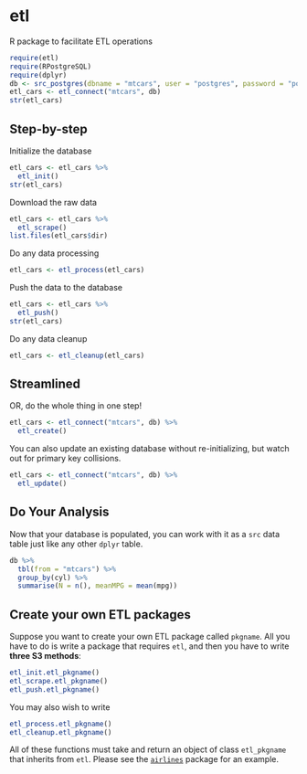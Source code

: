 # etl
R package to facilitate ETL operations

```r
require(etl)
require(RPostgreSQL)
require(dplyr)
db <- src_postgres(dbname = "mtcars", user = "postgres", password = "postgres", host = "localhost")
etl_cars <- etl_connect("mtcars", db)
str(etl_cars)
```

## Step-by-step

Initialize the database

```r
etl_cars <- etl_cars %>%
  etl_init()
str(etl_cars)
```

Download the raw data

```r
etl_cars <- etl_cars %>%
  etl_scrape()
list.files(etl_cars$dir)
```

Do any data processing

```r
etl_cars <- etl_process(etl_cars)
```

Push the data to the database

```r
etl_cars <- etl_cars %>%
  etl_push()
str(etl_cars)
```

Do any data cleanup

```r
etl_cars <- etl_cleanup(etl_cars)
```

## Streamlined

OR, do the whole thing in one step!

```r
etl_cars <- etl_connect("mtcars", db) %>%
  etl_create()
```

You can also update an existing database without re-initializing, but watch out for primary key collisions.

```r
etl_cars <- etl_connect("mtcars", db) %>%
  etl_update()
```

## Do Your Analysis

Now that your database is populated, you can work with it as a `src` data table just like any other `dplyr` table. 
```r
db %>%
  tbl(from = "mtcars") %>%
  group_by(cyl) %>%
  summarise(N = n(), meanMPG = mean(mpg))
```

## Create your own ETL packages

Suppose you want to create your own ETL package called `pkgname`. All you have to do is write a package that requires `etl`, and then you have to write **three S3 methods**:

```r
etl_init.etl_pkgname()
etl_scrape.etl_pkgname()
etl_push.etl_pkgname()
```

You may also wish to write

```r
etl_process.etl_pkgname()
etl_cleanup.etl_pkgname()
```

All of these functions must take and return an object of class `etl_pkgname` that inherits from `etl`. Please see the [`airlines`](https://github.com/beanumber/airlines) package for an example. 
